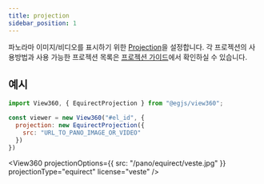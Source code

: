 ```yaml
---
title: projection
sidebar_position: 1
---
```



<OptionDescriptor type="Projection" defaultVal="false" added="4.0.0" />

파노라마 이미지/비디오를 표시하기 위한 [Projection](/docs/api/Projection/Class/Projection)을 설정합니다.
각 프로젝션의 사용방법과 사용 가능한 프로젝션 목록은 [프로젝션 가이드](../../projections)에서 확인하실 수 있습니다.

## 예시
```js
import View360, { EquirectProjection } from "@egjs/view360";

const viewer = new View360("#el_id", {
  projection: new EquirectProjection({
    src: "URL_TO_PANO_IMAGE_OR_VIDEO"
  })
})
```

<View360
  projectionOptions={{
    src: "/pano/equirect/veste.jpg"
  }}
  projectionType="equirect"
  license="veste" />
